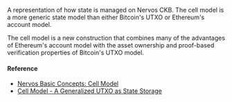 A representation of how state is managed on Nervos CKB. The cell model is a more generic state model than either Bitcoin's UTXO or Ethereum's account model.

The cell model is a new construction that combines many of the advantages of Ethereum's account model with the asset ownership and proof-based verification properties of Bitcoin's UTXO model.

#### Reference

- [Nervos Basic Concepts: Cell Model](https://docs.nervos.org/docs/basics/concepts/cell-model)
- [Cell Model - A Generalized UTXO as State Storage](https://medium.com/nervosnetwork/https-medium-com-nervosnetwork-cell-model-7323fca57571)
